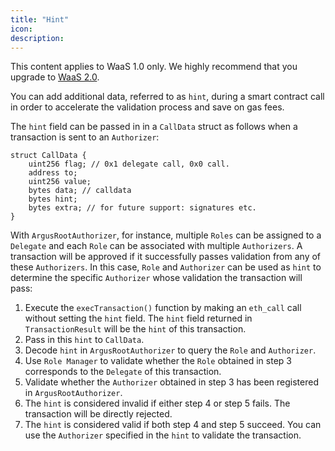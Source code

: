 ```yaml
---
title: "Hint"
icon: 
description: 
---
```

<Note>This content applies to WaaS 1.0 only. We highly recommend that you upgrade to [WaaS 2.0](/v2/guides/overview/introduction).</Note>

You can add additional data, referred to as `hint`, during a smart contract call in order to accelerate the validation process and save on gas fees.

The `hint` field can be passed in in a `CallData` struct as follows when a transaction is sent to an `Authorizer`:

```solidity
struct CallData {
    uint256 flag; // 0x1 delegate call, 0x0 call.
    address to;
    uint256 value;
    bytes data; // calldata
    bytes hint;
    bytes extra; // for future support: signatures etc.
}
```

With `ArgusRootAuthorizer`, for instance, multiple `Roles` can be assigned to a `Delegate` and each `Role` can be associated with multiple `Authorizers`. A transaction will be approved if it successfully passes validation from any of these `Authorizers`. In this case, `Role` and `Authorizer` can be used as `hint` to determine the specific `Authorizer` whose validation the transaction will pass:

1. Execute the `execTransaction()` function by making an `eth_call` call without setting the `hint` field. The `hint` field returned in `TransactionResult` will be the `hint` of this transaction.
2. Pass in this `hint` to `CallData`.
3. Decode `hint` in `ArgusRootAuthorizer` to query the `Role` and `Authorizer`.
4. Use `Role Manager` to validate whether the `Role` obtained in step 3 corresponds to the `Delegate` of this transaction.
5. Validate whether the `Authorizer` obtained in step 3 has been registered in `ArgusRootAuthorizer`.
6. The `hint` is considered invalid if either step 4 or step 5 fails. The transaction will be directly rejected.
7. The `hint` is considered valid if both step 4 and step 5 succeed. You can use the `Authorizer` specified in the `hint` to validate the transaction.

